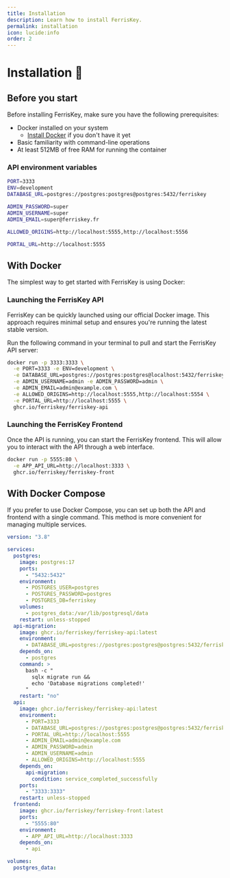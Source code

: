 ```yaml
---
title: Installation
description: Learn how to install FerrisKey.
permalink: installation
icon: lucide:info
order: 2
---
```


# Installation 🚀

## Before you start

Before installing FerrisKey, make sure you have the following prerequisites:

- Docker installed on your system
  - [Install Docker](https://docs.docker.com/get-docker/) if you don't have it yet
- Basic familiarity with command-line operations
- At least 512MB of free RAM for running the container

### API environment variables

```bash
PORT=3333
ENV=development
DATABASE_URL=postgres://postgres:postgres@postgres:5432/ferriskey

ADMIN_PASSWORD=super
ADMIN_USERNAME=super
ADMIN_EMAIL=super@ferriskey.fr

ALLOWED_ORIGINS=http://localhost:5555,http://localhost:5556

PORTAL_URL=http://localhost:5555
```

## With Docker

The simplest way to get started with FerrisKey is using Docker:

### Launching the FerrisKey API

FerrisKey can be quickly launched using our official Docker image. This approach requires minimal setup and ensures you're running the latest stable version.

Run the following command in your terminal to pull and start the FerrisKey API server:

```bash
docker run -p 3333:3333 \
  -e PORT=3333 -e ENV=development \
  -e DATABASE_URL=postgres://postgres:postgres@localhost:5432/ferriskey \
  -e ADMIN_USERNAME=admin -e ADMIN_PASSWORD=admin \
  -e ADMIN_EMAIL=admin@example.com \
  -e ALLOWED_ORIGINS=http://localhost:5555,http://localhost:5554 \
  -e PORTAL_URL=http://localhost:5555 \
  ghcr.io/ferriskey/ferriskey-api
```

### Launching the FerrisKey Frontend

Once the API is running, you can start the FerrisKey frontend. This will allow you to interact with the API through a web interface.

```bash
docker run -p 5555:80 \
  -e APP_API_URL=http://localhost:3333 \
  ghcr.io/ferriskey/ferriskey-front
```


## With Docker Compose

If you prefer to use Docker Compose, you can set up both the API and frontend with a single command. This method is more convenient for managing multiple services.

```yaml
version: "3.8"

services:
  postgres:
    image: postgres:17
    ports:
      - "5432:5432"
    environment:
      - POSTGRES_USER=postgres
      - POSTGRES_PASSWORD=postgres
      - POSTGRES_DB=ferriskey
    volumes:
      - postgres_data:/var/lib/postgresql/data
    restart: unless-stopped
  api-migration:
    image: ghcr.io/ferriskey/ferriskey-api:latest
    environment:
      - DATABASE_URL=postgres://postgres:postgres@postgres:5432/ferriskey
    depends_on:
      - postgres
    command: >
      bash -c "
        sqlx migrate run &&
        echo 'Database migrations completed!'
      "
    restart: "no"
  api:
    image: ghcr.io/ferriskey/ferriskey-api:latest
    environment:
      - PORT=3333
      - DATABASE_URL=postgres://postgres:postgres@postgres:5432/ferriskey
      - PORTAL_URL=http://localhost:5555
      - ADMIN_EMAIL=admin@example.com
      - ADMIN_PASSWORD=admin
      - ADMIN_USERNAME=admin
      - ALLOWED_ORIGINS=http://localhost:5555
    depends_on:
      api-migration:
        condition: service_completed_successfully
    ports:
      - "3333:3333"
    restart: unless-stopped
  frontend:
    image: ghcr.io/ferriskey/ferriskey-front:latest
    ports:
      - "5555:80"
    environment:
      - APP_API_URL=http://localhost:3333
    depends_on:
      - api

volumes:
  postgres_data:
```
